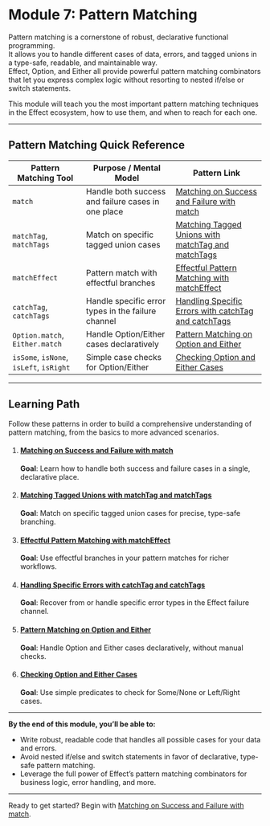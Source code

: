 # Module 7: Pattern Matching

Pattern matching is a cornerstone of robust, declarative functional programming.  
It allows you to handle different cases of data, errors, and tagged unions in a type-safe, readable, and maintainable way.  
Effect, Option, and Either all provide powerful pattern matching combinators that let you express complex logic without resorting to nested if/else or switch statements.

This module will teach you the most important pattern matching techniques in the Effect ecosystem, how to use them, and when to reach for each one.

---

## Pattern Matching Quick Reference

| Pattern Matching Tool         | Purpose / Mental Model                                 | Pattern Link                                 |
|------------------------------|-------------------------------------------------------|----------------------------------------------|
| `match`                      | Handle both success and failure cases in one place     | [Matching on Success and Failure with match](./patterns/pattern-match) |
| `matchTag`, `matchTags`      | Match on specific tagged union cases                   | [Matching Tagged Unions with matchTag and matchTags](./patterns/pattern-matchtag) |
| `matchEffect`                | Pattern match with effectful branches                  | [Effectful Pattern Matching with matchEffect](./patterns/pattern-matcheffect) |
| `catchTag`, `catchTags`      | Handle specific error types in the failure channel     | [Handling Specific Errors with catchTag and catchTags](./patterns/pattern-catchtag) |
| `Option.match`, `Either.match` | Handle Option/Either cases declaratively             | [Pattern Matching on Option and Either](./patterns/pattern-option-either-match) |
| `isSome`, `isNone`, `isLeft`, `isRight` | Simple case checks for Option/Either         | [Checking Option and Either Cases](./patterns/pattern-option-either-checks) |

---

## Learning Path

Follow these patterns in order to build a comprehensive understanding of pattern matching, from the basics to more advanced scenarios.

1.  #### [Matching on Success and Failure with match](./patterns/pattern-match)
    **Goal**: Learn how to handle both success and failure cases in a single, declarative place.

2.  #### [Matching Tagged Unions with matchTag and matchTags](./patterns/pattern-matchtag)
    **Goal**: Match on specific tagged union cases for precise, type-safe branching.

3.  #### [Effectful Pattern Matching with matchEffect](./patterns/pattern-matcheffect)
    **Goal**: Use effectful branches in your pattern matches for richer workflows.

4.  #### [Handling Specific Errors with catchTag and catchTags](./patterns/pattern-catchtag)
    **Goal**: Recover from or handle specific error types in the Effect failure channel.

5.  #### [Pattern Matching on Option and Either](./patterns/pattern-option-either-match)
    **Goal**: Handle Option and Either cases declaratively, without manual checks.

6.  #### [Checking Option and Either Cases](./patterns/pattern-option-either-checks)
    **Goal**: Use simple predicates to check for Some/None or Left/Right cases.

---

**By the end of this module, you’ll be able to:**
- Write robust, readable code that handles all possible cases for your data and errors.
- Avoid nested if/else and switch statements in favor of declarative, type-safe pattern matching.
- Leverage the full power of Effect’s pattern matching combinators for business logic, error handling, and more.

---

Ready to get started? Begin with [Matching on Success and Failure with match](./patterns/pattern-match).